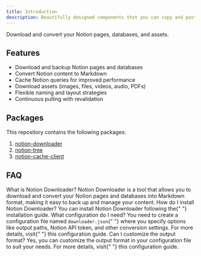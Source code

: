 ```yaml
---
title: Introduction
description: Beautifully designed components that you can copy and paste into your apps. Accessible. Customizable. Open Source.
---
```


Download and convert your Notion pages, databases, and assets.

## Features

- Download and backup Notion pages and databases
- Convert Notion content to Markdown
- Cache Notion queries for improved performance
- Download assets (images, files, videos, audio, PDFs)
- Flexible naming and layout strategies
- Continuous pulling with revalidation

## Packages

This repository contains the following packages:

1. [notion-downloader](/docs/packages/notion-downloader)
2. [notion-tree](/docs/packages/notion-tree)
3. [notion-cache-client](/docs/packages/notion-cache-client)

## FAQ

<Accordion type="multiple">

<AccordionItem value="faq-1">
  <AccordionTrigger>What is Notion Downloader?</AccordionTrigger>
  <AccordionContent>
    Notion Downloader is a tool that allows you to download and convert your
    Notion pages and databases into Markdown format, making it easy to back up
    and manage your content.
  </AccordionContent>
</AccordionItem>

<AccordionItem value="faq-2">
  <AccordionTrigger>How do I install Notion Downloader?</AccordionTrigger>
  <AccordionContent>
    You can install Notion Downloader following the{" "}
    <Link href="/docs/installation">installation guide</Link>.
  </AccordionContent>
</AccordionItem>

<AccordionItem value="faq-3">
  <AccordionTrigger>What configuration do I need?</AccordionTrigger>
  <AccordionContent>
    You need to create a configuration file named <code>downloader.json</code>{" "}
    where you specify options like output paths, Notion API token, and other
    conversion settings. For more details, visit{" "}
    <Link href="/docs/config">this configuration guide</Link>.
  </AccordionContent>
</AccordionItem>

<AccordionItem value="faq-4">
  <AccordionTrigger>Can I customize the output format?</AccordionTrigger>
  <AccordionContent>
    Yes, you can customize the output format in your configuration file to suit
    your needs. For more details, visit{" "}
    <Link href="/docs/config">this configuration guide</Link>.
  </AccordionContent>
</AccordionItem>

</Accordion>

